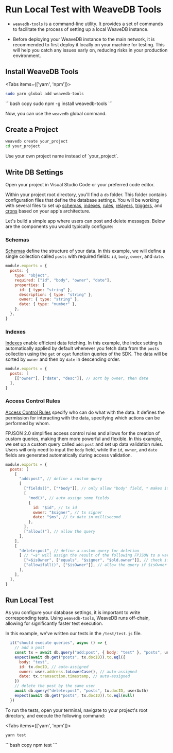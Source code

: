 
# Run Local Test with WeaveDB Tools

- `weavedb-tools` is a command-line utility. It provides a set of commands to facilitate the process of setting up a local WeaveDB instance.

- Before deploying your WeaveDB instance to the main network, it is recommended to first deploy it locally on your machine for testing. This will help you catch any issues early on, reducing risks in your production environment.

## Install WeaveDB Tools

<Tabs items={['yarn', 'npm']}>
  <Tab>
  ```bash copy
sudo yarn global add weavedb-tools
  ```
  </Tab>
  <Tab>
  ```bash copy
sudo npm -g install weavedb-tools
  ```
  </Tab>
</Tabs>

Now, you can use the `weavedb` global command.

## Create a Project

```bash copy
weavedb create your_project
cd your_project
```

<Callout type="info" emoji="💡">
Use your own project name instead of `your_project`.
</Callout>

## Write DB Settings

Open your project in Visual Studio Code or your preferred code editor.

Within your project root directory, you'll find a `db` folder. This folder contains configuration files that define the database settings. You will be working with several files to set up [schemas](/sdk/schemas), [indexes](/sdk/indexes), [rules](/sdk/rules), [relayers](/sdk/relayers), [triggers](/sdk/triggers), and [crons](/sdk/crons) based on your app's architecture.

Let's build a simple app where users can post and delete messages. Below are the components you would typically configure:

### Schemas

[Schemas](/sdk/schemas) define the structure of your data. In this example, we will define a single collection called `posts` with required fields: `id`, `body`, `owner`, and `date`.

```js copy filename="/db/schemas.js"
module.exports = {
  posts: {
    type: "object",
    required: ["id", "body", "owner", "date"],
    properties: {
      id: { type: "string" },
      description: { type: "string" },
      owner: { type: "string" },
      date: { type: "number" },
    },
  },
}
```

### Indexes

[Indexes](/sdk/indexes) enable efficient data fetching. In this example, the index setting is automatically applied by default whenever you fetch data from the `posts` collection using the `get` or `cget` function queries of the SDK. The data will be sorted by `owner` and then by `date` in descending order.

```js copy filename="/db/indexes.js"
module.exports = {
  posts: [
    [["owner"], ["date", "desc"]], // sort by owner, then date
  ],
}
```

### Access Control Rules

[Access Control Rules](/sdk/rules) specify who can do what with the data. It defines the permission for interacting with the data, specifying which actions can be performed by whom.

FPJSON 2.0 simplifies access control rules and allows for the creation of custom queries, making them more powerful and flexible. In this example, we set up a custom query called `add:post` and set up data validation rules. Users will only need to input the `body` field, while the `id`, `owner`, and `date` fields are generated automatically during access validation.

```js copy filename="/db/rules.js"
module.exports = {
  posts: [
    [
      "add:post", // define a custom query
      [
        ["fields()", ["*body"]], // only allow "body" field, * makes it mandatory
        [
          "mod()", // auto assign some fields
          {
            id: "$id", // tx id
            owner: "$signer", // tx signer
            date: "$ms", // tx date in millisecond
          },
        ],
        ["allow()"], // allow the query
      ],
    ],
    [
      "delete:post", // define a custom query for deletion
      [ // "=$" will assign the result of the following FPJSON to a variable
        ["=$isOwner", ["equals", "$signer", "$old.owner"]], // check if signer is data owner
        ["allowifall()", ["$isOwner"]], // allow the query if $isOwner is true
      ],
    ],
  ],
}
```

## Run Local Test

As you configure your database settings, it is important to write corresponding tests. Using `weavedb-tools`, WeaveDB runs off-chain, allowing for significantly faster test execution.

In this example, we've written our tests in the `/test/test.js` file.

```js copy filename="/test/test.js"
  it("should execute queries", async () => {
    // add a post
    const tx = await db.query("add:post", { body: "test" }, "posts", userAuth)
    expect(await db.get("posts", tx.docID)).to.eql({
      body: "test",
      id: tx.docID, // auto-assigned
      owner: user.address.toLowerCase(), // auto-assigned
      date: tx.transaction.timestamp, // auto-assigned
    })
    // delete the post by the same user
    await db.query("delete:post", "posts", tx.docID, userAuth)
    expect(await db.get("posts", tx.docID)).to.eql(null)
  })
```

To run the tests, open your terminal, navigate to your project's root directory, and execute the following command:

<Tabs items={['yarn', 'npm']}>
  <Tab>
  ```bash copy
yarn test
  ```
  </Tab>
  <Tab>
  ```bash copy
npm test
  ```
  </Tab>
</Tabs>